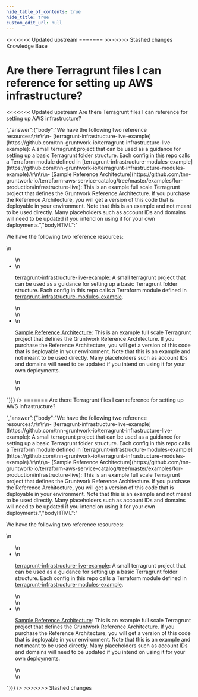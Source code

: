 ```yaml
---
hide_table_of_contents: true
hide_title: true
custom_edit_url: null
---
```



<head>
<<<<<<< Updated upstream
  <link rel="canonical" href="https://github.com/tnn-gruntwork-io/knowledge-base/discussions/105" />
=======
  <link rel="canonical" href="https://github.com/tnn-gruntwork-io/knowledge-base/discussions/105" />
>>>>>>> Stashed changes
</head>

<CenterLayout>
<span className="searchCategory">Knowledge Base</span>
<h1>Are there Terragrunt files I can reference for setting up AWS infrastructure?</h1>
<<<<<<< Updated upstream
<GitHub discussion={{"id":"D_kwDOF8slf84AOTaE","number":105,"author":{"login":"marijakstrazdas"},"title":"Are there Terragrunt files I can reference for setting up AWS infrastructure?","body":"Are there Terragrunt files I can reference for setting up AWS infrastructure?","bodyHTML":"<p dir=\"auto\">Are there Terragrunt files I can reference for setting up AWS infrastructure?</p>","answer":{"body":"We have the following two reference resources:\r\n\r\n- [terragrunt-infrastructure-live-example](https://github.com/tnn-gruntwork-io/terragrunt-infrastructure-live-example): A small terragrunt project that can be used as a guidance for setting up a basic Terragrunt folder structure. Each config in this repo calls a Terraform module defined in [terragrunt-infrastructure-modules-example](https://github.com/tnn-gruntwork-io/terragrunt-infrastructure-modules-example).\r\n\r\n- [Sample Reference Architecture](https://github.com/tnn-gruntwork-io/terraform-aws-service-catalog/tree/master/examples/for-production/infrastructure-live): This is an example full scale Terragrunt project that defines the Gruntwork Reference Architecture. If you purchase the Reference Architecture, you will get a version of this code that is deployable in your environment. Note that this is an example and not meant to be used directly. Many placeholders such as account IDs and domains will need to be updated if you intend on using it for your own deployments.","bodyHTML":"<p dir=\"auto\">We have the following two reference resources:</p>\n<ul dir=\"auto\">\n<li>\n<p dir=\"auto\"><a href=\"https://github.com/tnn-gruntwork-io/terragrunt-infrastructure-live-example\">terragrunt-infrastructure-live-example</a>: A small terragrunt project that can be used as a guidance for setting up a basic Terragrunt folder structure. Each config in this repo calls a Terraform module defined in <a href=\"https://github.com/tnn-gruntwork-io/terragrunt-infrastructure-modules-example\">terragrunt-infrastructure-modules-example</a>.</p>\n</li>\n<li>\n<p dir=\"auto\"><a href=\"https://github.com/tnn-gruntwork-io/terraform-aws-service-catalog/tree/master/examples/for-production/infrastructure-live\">Sample Reference Architecture</a>: This is an example full scale Terragrunt project that defines the Gruntwork Reference Architecture. If you purchase the Reference Architecture, you will get a version of this code that is deployable in your environment. Note that this is an example and not meant to be used directly. Many placeholders such as account IDs and domains will need to be updated if you intend on using it for your own deployments.</p>\n</li>\n</ul>"}}} />
=======
<GitHub discussion={{"id":"D_kwDOF8slf84AOTaE","number":105,"author":{"login":"marijakstrazdas"},"title":"Are there Terragrunt files I can reference for setting up AWS infrastructure?","body":"Are there Terragrunt files I can reference for setting up AWS infrastructure?","bodyHTML":"<p dir=\"auto\">Are there Terragrunt files I can reference for setting up AWS infrastructure?</p>","answer":{"body":"We have the following two reference resources:\r\n\r\n- [terragrunt-infrastructure-live-example](https://github.com/tnn-gruntwork-io/terragrunt-infrastructure-live-example): A small terragrunt project that can be used as a guidance for setting up a basic Terragrunt folder structure. Each config in this repo calls a Terraform module defined in [terragrunt-infrastructure-modules-example](https://github.com/tnn-gruntwork-io/terragrunt-infrastructure-modules-example).\r\n\r\n- [Sample Reference Architecture](https://github.com/tnn-gruntwork-io/terraform-aws-service-catalog/tree/master/examples/for-production/infrastructure-live): This is an example full scale Terragrunt project that defines the Gruntwork Reference Architecture. If you purchase the Reference Architecture, you will get a version of this code that is deployable in your environment. Note that this is an example and not meant to be used directly. Many placeholders such as account IDs and domains will need to be updated if you intend on using it for your own deployments.","bodyHTML":"<p dir=\"auto\">We have the following two reference resources:</p>\n<ul dir=\"auto\">\n<li>\n<p dir=\"auto\"><a href=\"https://github.com/tnn-gruntwork-io/terragrunt-infrastructure-live-example\">terragrunt-infrastructure-live-example</a>: A small terragrunt project that can be used as a guidance for setting up a basic Terragrunt folder structure. Each config in this repo calls a Terraform module defined in <a href=\"https://github.com/tnn-gruntwork-io/terragrunt-infrastructure-modules-example\">terragrunt-infrastructure-modules-example</a>.</p>\n</li>\n<li>\n<p dir=\"auto\"><a href=\"https://github.com/tnn-gruntwork-io/terraform-aws-service-catalog/tree/master/examples/for-production/infrastructure-live\">Sample Reference Architecture</a>: This is an example full scale Terragrunt project that defines the Gruntwork Reference Architecture. If you purchase the Reference Architecture, you will get a version of this code that is deployable in your environment. Note that this is an example and not meant to be used directly. Many placeholders such as account IDs and domains will need to be updated if you intend on using it for your own deployments.</p>\n</li>\n</ul>"}}} />
>>>>>>> Stashed changes

</CenterLayout>
  

<!-- ##DOCS-SOURCER-START
{
  "sourcePlugin": "github-discussions",
  "hash": "3b271ec0269d010c4d70ce880e3c697b"
}
##DOCS-SOURCER-END -->
